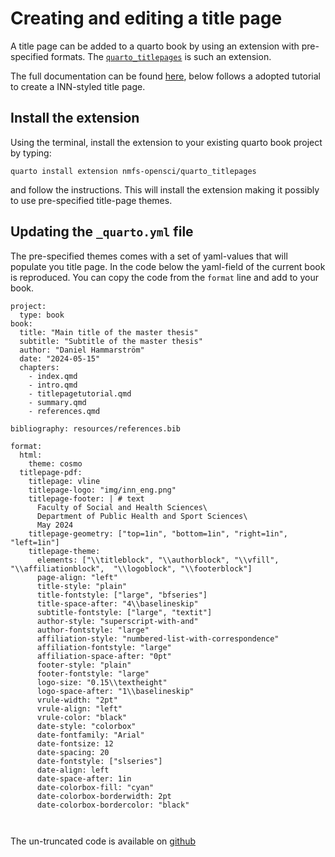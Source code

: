 # Creating and editing a title page

A title page can be added to a quarto book by using an extension with pre-specified formats. The [`quarto_titlepages`](https://nmfs-opensci.github.io/quarto_titlepages/) is such an extension.

The full documentation can be found [here](https://nmfs-opensci.github.io/quarto_titlepages/), below follows a adopted tutorial to create a INN-styled title page.

## Install the extension

Using the terminal, install the extension to your existing quarto book project by typing:

```
quarto install extension nmfs-opensci/quarto_titlepages
```

and follow the instructions. This will install the extension making it possibly to use pre-specified title-page themes.

## Updating the `_quarto.yml` file

The pre-specified themes comes with a set of yaml-values that will populate you title page. In the code below the yaml-field of the current book is reproduced. You can copy the code from the `format` line and add to your book.


```
project: 
  type: book
book: 
  title: "Main title of the master thesis"
  subtitle: "Subtitle of the master thesis"
  author: "Daniel Hammarström"
  date: "2024-05-15"
  chapters:
    - index.qmd
    - intro.qmd
    - titlepagetutorial.qmd
    - summary.qmd
    - references.qmd
    
bibliography: resources/references.bib

format:
  html:
    theme: cosmo
  titlepage-pdf: 
    titlepage: vline 
    titlepage-logo: "img/inn_eng.png"
    titlepage-footer: | # text
      Faculty of Social and Health Sciences\
      Department of Public Health and Sport Sciences\
      May 2024
    titlepage-geometry: ["top=1in", "bottom=1in", "right=1in", "left=1in"]
    titlepage-theme:
      elements: ["\\titleblock", "\\authorblock", "\\vfill", "\\affiliationblock",  "\\logoblock", "\\footerblock"]
      page-align: "left"
      title-style: "plain"
      title-fontstyle: ["large", "bfseries"]
      title-space-after: "4\\baselineskip"
      subtitle-fontstyle: ["large", "textit"]
      author-style: "superscript-with-and"
      author-fontstyle: "large"
      affiliation-style: "numbered-list-with-correspondence"
      affiliation-fontstyle: "large"
      affiliation-space-after: "0pt"
      footer-style: "plain"
      footer-fontstyle: "large"
      logo-size: "0.15\\textheight"
      logo-space-after: "1\\baselineskip"
      vrule-width: "2pt"
      vrule-align: "left"
      vrule-color: "black"
      date-style: "colorbox"
      date-fontfamily: "Arial"
      date-fontsize: 12
      date-spacing: 20
      date-fontstyle: ["slseries"]
      date-align: left
      date-space-after: 1in
      date-colorbox-fill: "cyan"
      date-colorbox-borderwidth: 2pt
      date-colorbox-bordercolor: "black"



```

The un-truncated code is available on [github](https://github.com/dhammarstrom/inn-master-thesis)






